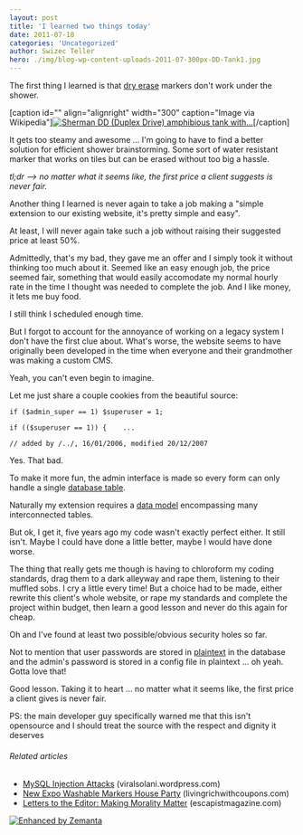 ```yaml
---
layout: post
title: 'I learned two things today'
date: 2011-07-18
categories: 'Uncategorized'
author: Swizec Teller
hero: ./img/blog-wp-content-uploads-2011-07-300px-DD-Tank1.jpg
---
```

The first thing I learned is that [dry erase](http://en.wikipedia.org/wiki/Whiteboard "Whiteboard") markers don't work under the shower.



\[caption id="" align="alignright" width="300" caption="Image via Wikipedia"][![Sherman DD (Duplex Drive) amphibious tank with...](./img/blog-wp-content-uploads-2011-07-300px-DD-Tank1.jpg "Sherman DD (Duplex Drive) amphibious tank with...")](http://commons.wikipedia.org/wiki/File:DD-Tank.jpg)\[/caption]



It gets too steamy and awesome ... I'm going to have to find a better solution for efficient shower brainstorming. Some sort of water resistant marker that works on tiles but can be erased without too big a hassle.



_tl;dr --> no matter what it seems like, the first price a client suggests is never fair._



Another thing I learned is never again to take a job making a "simple extension to our existing website, it's pretty simple and easy".



At least, I will never again take such a job without raising their suggested price at least 50%.



Admittedly, that's my bad, they gave me an offer and I simply took it without thinking too much about it. Seemed like an easy enough job, the price seemed fair, something that would easily accomodate my normal hourly rate in the time I thought was needed to complete the job. And I like money, it lets me buy food.

<!--more-->



I still think I scheduled enough time.



But I forgot to account for the annoyance of working on a legacy system I don't have the first clue about. What's worse, the website seems to have originally been developed in the time when everyone and their grandmother was making a custom CMS.



Yeah, you can't even begin to imagine.



Let me just share a couple cookies from the beautiful source:

```
if ($admin_super == 1) $superuser = 1;

if (($superuser == 1)) {	...
```

```
// added by /../, 16/01/2006, modified 20/12/2007
```

Yes. That bad.



To make it more fun, the admin interface is made so every form can only handle a single [database table](http://en.wikipedia.org/wiki/Table_%28database%29 "Table (database)").



Naturally my extension requires a [data model](http://en.wikipedia.org/wiki/Data_model "Data model") encompassing many interconnected tables.



But ok, I get it, five years ago my code wasn't exactly perfect either. It still isn't. Maybe I could have done a little better, maybe I would have done worse.



The thing that really gets me though is having to chloroform my coding standards, drag them to a dark alleyway and rape them, listening to their muffled sobs. I cry a little every time! But a choice had to be made, either rewrite this client's whole website, or rape my standards and complete the project within budget, then learn a good lesson and never do this again for cheap.



Oh and I've found at least two possible/obvious security holes so far.



Not to mention that user passwords are stored in [plaintext](http://en.wikipedia.org/wiki/Plaintext "Plaintext") in the database and the admin's password is stored in a config file in plaintext ... oh yeah. Gotta love that!



Good lesson. Taking it to heart ... no matter what it seems like, the first price a client gives is never fair.



PS: the main developer guy specifically warned me that this isn't opensource and I should treat the source with the respect and dignity it deserves

###### Related articles

- [MySQL Injection Attacks](http://viralsolani.wordpress.com/2011/07/17/203/) (viralsolani.wordpress.com)
- [New Expo Washable Markers House Party](http://www.livingrichwithcoupons.com/2011/04/new-expo-washable-markers-house-party.html) (livingrichwithcoupons.com)
- [Letters to the Editor: Making Morality Matter](http://www.escapistmagazine.com/articles/view/editorials/letters/8906-Letters-to-the-Editor-Making-Morality-Matter) (escapistmagazine.com)

[![Enhanced by Zemanta](http://img.zemanta.com/zemified_e.png?x-id=44acab09-6d5f-4475-b384-981f6cf8ee28)](http://www.zemanta.com/ "Enhanced by Zemanta")
